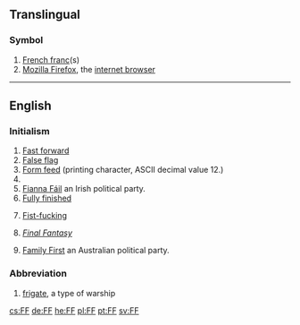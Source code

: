 {{also|ff|ff.|fF|ﬀ|␌}}
==Translingual==

===Symbol===
{{mul-symbol}}

# [[French franc]](s)
# [[w:Firefox|Mozilla Firefox]], the [[internet browser]]

----

==English==

===Initialism===
{{rfc-header|Initialism}}
{{head|en|initialism}}

# [[fast forward|Fast forward]]
# [[false flag|False flag]]
# [[form feed|Form feed]] (printing character, ASCII decimal value 12.)
# {{initialism of|fill factor}}
# [[Fianna Fáil|Fianna Fáil]] an Irish political party.
# [[fully finished|Fully finished]]
# {{context|vulgar|slang|lang=en}} [[fist-fucking|Fist-fucking]]
# {{context|video games|lang=en}} ''[[w:Final Fantasy|Final Fantasy]]'' {{qualifier|at Wikipedia}}
# [[w:Family First|Family First]] an Australian political party.

===Abbreviation===
{{rfc-header|Abbreviation}}
{{head|en|abbreviation}}

# [[frigate]], a type of warship

[[cs:FF]]
[[de:FF]]
[[he:FF]]
[[pl:FF]]
[[pt:FF]]
[[sv:FF]]